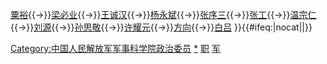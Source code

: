 {{Navbox
|name=中国人民解放军军事科学院政治委员
|title=[[中国人民解放军军事科学院]][[政治委员]]
|image=[[File:People's_Liberation_Army_Flag_of_the_People's_Republic_of_China.svg|50px|中國人民解放軍軍旗]]
|list1=[[叶剑英]]{{→}}[[粟裕]]{{→}}[[梁必业]]{{→}}[[王诚汉]]{{→}}[[杨永斌 (中将)|杨永斌]]{{→}}[[张序三]]{{→}}[[张工 (1935年)|张工]]{{→}}[[温宗仁]]{{→}}[[刘源]]{{→}}[[孙思敬]]{{→}}[[许耀元]]{{→}}[[方向 (中将)|方向]]{{→}}[[白吕]]
}}<includeonly>{{#ifeq:{{{1}}}|nocat||[[Category:中国人民解放军军事科学院政治委员]]}}</includeonly><noinclude>
[[Category:中国人民解放军军事科学院政治委员|*]]
[[Category:中国人民解放军人物导航模板|职]]
[[Category:前任继任模板|军]]
</noinclude>